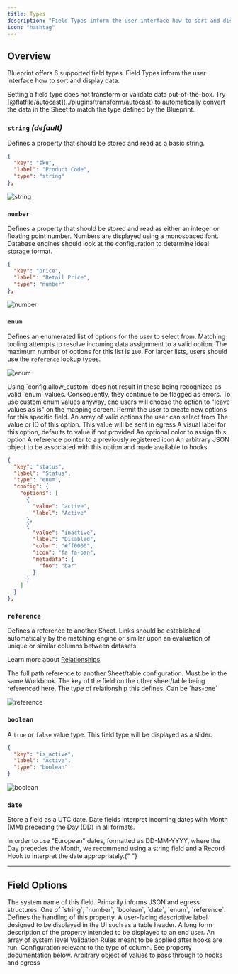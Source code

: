 ```yaml
---
title: Types
description: "Field Types inform the user interface how to sort and display data."
icon: "hashtag"
---
```


## Overview

Blueprint offers 6 supported field types. Field Types inform the user interface how to sort and display data.

<Note>
  Setting a field type does not transform or validate data out-of-the-box. Try
  [@flatfile/autocast](../plugins/transform/autocast) to automatically convert
  the data in the Sheet to match the type defined by the Blueprint.
</Note>

### `string` _(default)_

Defines a property that should be stored and read as a basic string.

```json
{
  "key": "sku",
  "label": "Product Code",
  "type": "string"
},
```

![string](https://github.com/FlatFilers/Guides/assets/19697744/8c612e39-86fd-4438-abcd-11fba94f214b)

### `number`

Defines a property that should be stored and read as either an integer or floating point number. Numbers are displayed using a monospaced font. Database engines should look at the configuration to determine ideal storage format.

```json
{
  "key": "price",
  "label": "Retail Price",
  "type": "number"
},
```

![number](https://github.com/FlatFilers/Guides/assets/19697744/d5aa1413-1230-44a2-a84b-7ba26f77122a)

### `enum`

Defines an enumerated list of options for the user to select from. Matching tooling attempts to resolve incoming data assignment to a valid option. The maximum number of options for this list is `100`. For larger lists, users should use the `reference` lookup types.

![enum](https://github.com/FlatFilers/Guides/assets/19697744/fa414712-a7b8-4783-af63-1aef9dd69271)

<Warning>
  Using `config.allow_custom` does not result in these being recognized as valid
  `enum` values. Consequently, they continue to be flagged as errors. To use
  custom enum values anyway, end users will choose the option to "leave values
  as is" on the mapping screen.
</Warning>

<ParamField path="config.allow_custom" default="false" type="boolean">
  Permit the user to create new options for this specific field.
</ParamField>

<ParamField path="config.options" required>
  An array of valid options the user can select from
</ParamField>

<Expandable title="options" type="array" defaultOpen={true}>

<ParamField path="value" required>
  The value or ID of this option. This value will be sent in egress
</ParamField>

<ParamField path="label" required type="string">
  A visual label for this option, defaults to value if not provided
</ParamField>

<ParamField path="color" type="string">
  An optional color to assign this option
</ParamField>

<ParamField path="icon" type="string">
  A reference pointer to a previously registered icon
</ParamField>

<ParamField path="metadata" type="object">
  An arbitrary JSON object to be associated with this option and made available to hooks
</ParamField>
</Expandable>

```json
{
  "key": "status",
  "label": "Status",
  "type": "enum",
  "config": {
    "options": [
      {
        "value": "active",
        "label": "Active"
      },
      {
        "value": "inactive",
        "label": "Disabled",
        "color": "#ff0000",
        "icon": "fa fa-ban",
        "metadata": {
          "foo": "bar"
        }
      }
    ]
  }
},
```

### `reference`

Defines a reference to another Sheet. Links should be established automatically by the matching engine or similar upon an evaluation of unique or similar columns between datasets.

Learn more about [Relationships](./relationships).

<ParamField path="config.ref" required>
  The full path reference to another Sheet/table configuration. Must be in the
  same Workbook.
</ParamField>
<ParamField path="config.key" required>
  The key of the field on the other sheet/table being referenced here.
</ParamField>
<ParamField path="config.relationship" required>
  The type of relationship this defines. Can be `has-one`
</ParamField>

![reference](https://github.com/FlatFilers/Guides/assets/19697744/7cacd3c7-4f60-4975-a4b0-e6752a41a601)

### `boolean`

A `true` or `false` value type. This field type will be displayed as a slider.

```json
{
  "key": "is_active",
  "label": "Active",
  "type": "boolean"
}
```

![boolean](https://github.com/FlatFilers/Guides/assets/19697744/91ca044f-8dd1-45e5-8c6a-b171132c0766)

### `date`

Store a field as a UTC date. Date fields interpret incoming dates with Month (MM) preceding the Day (DD) in all formats.

<Warning>
  In order to use "European" dates, formatted as DD-MM-YYYY, where the Day
  precedes the Month, we recommend using a string field and a Record Hook to
  interpret the date appropriately.{" "}
</Warning>

---

## Field Options

<ParamField path="key" type="string" required>
  The system name of this field. Primarily informs JSON and egress structures.
</ParamField>

<ParamField path="type" required>
  One of `string`, `number`, `boolean`, `date`, `enum`, `reference`. Defines the
  handling of this property.
</ParamField>

<ParamField path="label" default="key" type="string">
  A user-facing descriptive label designed to be displayed in the UI such as a
  table header.
</ParamField>

<ParamField path="description" type="string">
  A long form description of the property intended to be displayed to an end
  user.
</ParamField>

<ParamField path="constraints" default="[]" type="array">
  An array of system level Validation Rules meant to be applied after hooks are
  run.
</ParamField>

<ParamField path="config" default="{}" type="object">
  Configuration relevant to the type of column. See property documentation
  below.
</ParamField>

<ParamField path="metadata" default="{}" type="object">
  Arbitrary object of values to pass through to hooks and egress
</ParamField>
